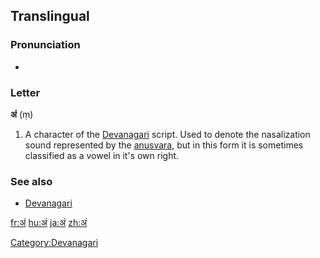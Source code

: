 {{also|अ|अँ}}
==Translingual==
{{attention|sa}}{{attention|hi}}

===Pronunciation===
* {{IPA|/əŋ/|lang=mul}}

===Letter===
'''अं''' (ṃ)

# A character of the [[Devanagari]] script.  Used to denote the nasalization sound represented by the [[anusvara]], but in this form it is sometimes classified as a vowel in it's own right.

===See also===
* [[w:Devanagari|Devanagari]]

[[Category:Devanagari]]

[[fr:अं]]
[[hu:अं]]
[[ja:अं]]
[[zh:अं]]